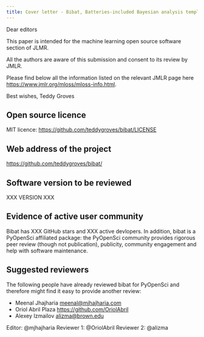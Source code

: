 ```yaml
---
title: Cover letter - Bibat, Batteries-included Bayesian analysis template
---
```


Dear editors

This paper is intended for the machine learning open source software section
of JLMR.

All the authors are aware of this submission and consent to its review by JMLR.

Please find below all the information listed on the relevant JMLR page here
<https://www.jmlr.org/mloss/mloss-info.html>.

Best wishes,
Teddy Groves

## Open source licence

MIT licence: <https://github.com/teddygroves/bibat/LICENSE>

## Web address of the project

<https://github.com/teddygroves/bibat/>

## Software version to be reviewed

XXX VERSION XXX

## Evidence of active user community

Bibat has XXX GitHub stars and XXX active devlopers. In addition, bibat is a
PyOpenSci affiliated package: the PyOpenSci community provides rigorous peer
review (though not publication), publicity, community engagement and help with
software maintenance.

## Suggested reviewers

The following people have already reviewed bibat for PyOpenSci and therefore
might find it easy to provide another review:

- Meenal Jhajharia <meenal@mjhajharia.com>
- Oriol Abril Plaza <https://github.com/OriolAbril>
- Alexey Izmailov <alizma@brown.edu>

Editor: @mjhajharia
Reviewer 1: @OriolAbril
Reviewer 2: @alizma
